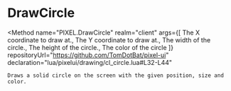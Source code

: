 
# DrawCircle
<Method
	name="PIXEL.DrawCircle"
	realm="client"
	args={[
		<Argument type="number" name="x">The X coordinate to draw at.</Argument>,
		<Argument type="number" name="y">The Y coordinate to draw at.</Argument>,
		<Argument type="number" name="width">The width of the circle.</Argument>,
		<Argument type="number" name="height">The height of the circle.</Argument>,
		<Argument type="Color" name="color">The color of the circle</Argument>
	]}
	repositoryUrl="https://github.com/TomDotBat/pixel-ui"
	declaration="lua/pixelui/drawing/cl_circle.lua#L32-L44"
>
	Draws a solid circle on the screen with the given position, size and color.
</Method>